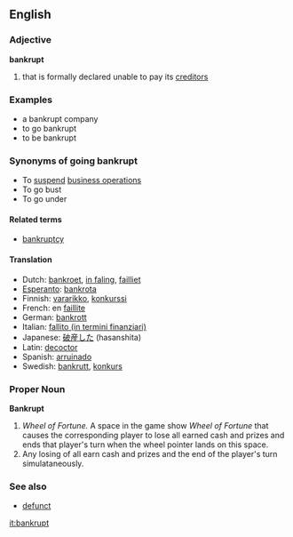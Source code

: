 ==English==

=== Adjective ===
'''bankrupt'''

#that is formally declared unable to pay its [[creditor]]s

===Examples===
*a bankrupt company
*to go bankrupt
*to be bankrupt

===Synonyms of going bankrupt===
*To [[suspend]] [[business operations]]
*To go bust 
*To go under

====Related terms====
*[[bankruptcy]]

====Translation====
*Dutch: [[bankroet]], [[in faling]], [[failliet]]
*[[Esperanto]]: [[bankrota]]
*Finnish: [[vararikko]], [[konkurssi]]
*French: en [[faillite]]
*German: [[bankrott]]
*Italian: [[fallito (in termini finanziari)]]
*Japanese: [[破産した]] (hasanshita)
*Latin: [[decoctor]]
*Spanish: [[arruinado]]
*Swedish: [[bankrutt]], [[konkurs]]

===Proper Noun===
'''Bankrupt'''

#''Wheel of Fortune.''  A space in the game show ''Wheel of Fortune'' that causes the corresponding player to lose all earned cash and prizes and ends that player's turn when the wheel pointer lands on this space.
#Any losing of all earn cash and prizes and the end of the player's turn simulataneously.

===See also===
*[[defunct]]

[[it:bankrupt]]